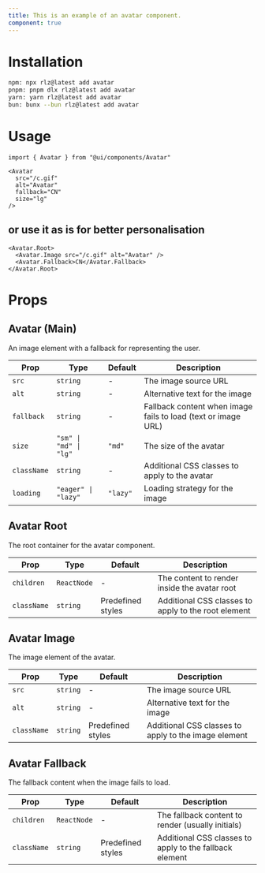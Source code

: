 ```yaml
---
title: This is an example of an avatar component.
component: true
---
```


<ComponentPreview name="avatar" />

# Installation
```bash
npm: npx rlz@latest add avatar
pnpm: pnpm dlx rlz@latest add avatar
yarn: yarn rlz@latest add avatar
bun: bunx --bun rlz@latest add avatar
```

# Usage
```tsx
import { Avatar } from "@ui/components/Avatar"
```

```tsx
<Avatar
  src="/c.gif"
  alt="Avatar"
  fallback="CN"
  size="lg"
/>
```
## or use it as is for better personalisation
```tsx
<Avatar.Root>
  <Avatar.Image src="/c.gif" alt="Avatar" />
  <Avatar.Fallback>CN</Avatar.Fallback>
</Avatar.Root>
```

# Props
<ComponentProps name="avatar" />

<MarkdownFallback>

## Avatar (Main)

An image element with a fallback for representing the user.

| Prop | Type | Default | Description |
|------|------|---------|-------------|
| `src` | `string` | - | The image source URL |
| `alt` | `string` | - | Alternative text for the image |
| `fallback` | `string` | - | Fallback content when image fails to load (text or image URL) |
| `size` | `"sm" \| "md" \| "lg"` | `"md"` | The size of the avatar |
| `className` | `string` | - | Additional CSS classes to apply to the avatar |
| `loading` | `"eager" \| "lazy"` | `"lazy"` | Loading strategy for the image |

## Avatar Root

The root container for the avatar component.

| Prop | Type | Default | Description |
|------|------|---------|-------------|
| `children` | `ReactNode` | - | The content to render inside the avatar root |
| `className` | `string` | Predefined styles | Additional CSS classes to apply to the root element |

## Avatar Image

The image element of the avatar.

| Prop | Type | Default | Description |
|------|------|---------|-------------|
| `src` | `string` | - | The image source URL |
| `alt` | `string` | - | Alternative text for the image |
| `className` | `string` | Predefined styles | Additional CSS classes to apply to the image element |

## Avatar Fallback

The fallback content when the image fails to load.

| Prop | Type | Default | Description |
|------|------|---------|-------------|
| `children` | `ReactNode` | - | The fallback content to render (usually initials) |
| `className` | `string` | Predefined styles | Additional CSS classes to apply to the fallback element |

</MarkdownFallback>
